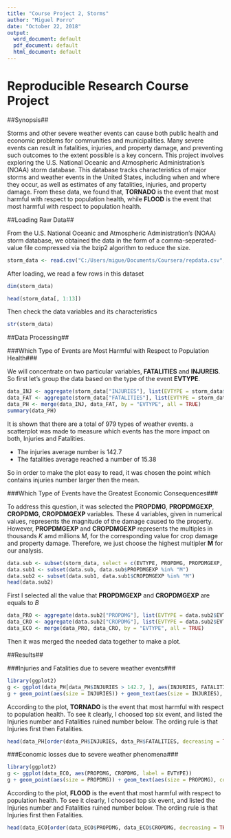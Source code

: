 ```yaml
---
title: "Course Project 2, Storms"
author: "Miguel Porro"
date: "October 22, 2018"
output:
  word_document: default
  pdf_document: default
  html_document: default
---
```


# Reproducible Research Course Project


##Synopsis##

Storms and other severe weather events can cause both public health and economic problems for communities and municipalities. Many severe events can result in fatalities, injuries, and property damage, and preventing such outcomes to the extent possible is a key concern. This project involves exploring the U.S. National Oceanic and Atmospheric Administration's (NOAA) storm database. This database tracks characteristics of major storms and weather events in the United States, including when and where they occur, as well as estimates of any fatalities, injuries, and property damage. From these data, we found that,  **TORNADO** is the event that most harmful with respect to population health, while **FLOOD** is the event that most harmful with respect to population health.

##Loading Raw Data##

From the U.S. National Oceanic and Atmospheric Administration's (NOAA) storm database, we obtained the data in the form of a comma-seperated-value file compressed via the bzip2 algorithm to reduce the size.

```r

storm_data <- read.csv("C:/Users/migue/Documents/Coursera/repdata.csv", header = TRUE, sep = ",", na.string = "")
```

After loading, we read a few rows in this dataset

```r
dim(storm_data)
```

```r
head(storm_data[, 1:13])
```

Then check the data variables and its characteristics
```r
str(storm_data)
```

##Data Processing##

###Which Type of Events are Most Harmful with Respect to Population Health###

We will concentrate on two particular variables, **FATALITIES** and **INJUREIS**. So first let's group the data based on the type of the event **EVTYPE**.

```r
data_INJ <- aggregate(storm_data["INJURIES"], list(EVTYPE = storm_data$EVTYPE), sum)
data_FAT <- aggregate(storm_data["FATALITIES"], list(EVTYPE = storm_data$EVTYPE), sum)
data_PH <- merge(data_INJ, data_FAT, by = "EVTYPE", all = TRUE)
summary(data_PH)
```

It is shown that there are a total of 979 types of weather events. a scatterplot was made to measure which events has the more impact on both, Injuries and Fatalities.

* The  injuries average number is 142.7
* The  fatalities average reached a number of 15.38

So in order to make the plot easy to read, it was chosen the point which contains injuries number larger then the mean. 

###Which Type of Events have the Greatest Economic Consequences###

To address this question, it was selected the  **PROPDMG**, **PROPDMGEXP**, **CROPDMG**, **CROPDMGEXP** variables. These 4 variables, given in numerical values, represents the magnitude of the damage caused to the property. However, **PROPDMGEXP** and **CROPDMGEXP** represents the multiples in thousands *K* amd millions *M*, for the corresponding value for crop damage and property damage. Therefore, we just choose the highest multipler **M** for our analysis. 

```r
data.sub <- subset(storm_data, select = c(EVTYPE, PROPDMG, PROPDMGEXP, CROPDMG, CROPDMGEXP))
data.sub1 <- subset(data.sub, data.sub$PROPDMGEXP %in% "M")
data.sub2 <- subset(data.sub1, data.sub1$CROPDMGEXP %in% "M")
head(data.sub2)
```

First I selected all the value that **PROPDMGEXP** and **CROPDMGEXP** are equals to *B*

```r
data_PRO <- aggregate(data.sub2["PROPDMG"], list(EVTYPE = data.sub2$EVTYPE), sum)
data_CRO <- aggregate(data.sub2["CROPDMG"], list(EVTYPE = data.sub2$EVTYPE), sum)
data_ECO <- merge(data_PRO, data_CRO, by = "EVTYPE", all = TRUE)
```

Then it was merged the needed data together to make a plot.

##Results##

###Injuries and Fatalities due to severe weather events###

```r
library(ggplot2)
g <- ggplot(data_PH[data_PH$INJURIES > 142.7, ], aes(INJURIES, FATALITIES, label = EVTYPE))
g + geom_point(aes(size = INJURIES)) + geom_text(aes(size = INJURIES), colour = "red") + scale_size(range = c(1, 4)) + labs(title = "Injuries and Fatalities due to severe weather events")
```

According to the plot, **TORNADO** is the event that most harmful with respect to population health. To see it clearly, I choosed top six event, and listed the Injuries number and Fatalities ruined number below. The ording rule is that Injuries first then Fatalities.

```r
head(data_PH[order(data_PH$INJURIES, data_PH$FATALITIES, decreasing = TRUE), ])
```

###Economic losses due to severe weather phenomena###

```r
library(ggplot2)
g <- ggplot(data_ECO, aes(PROPDMG, CROPDMG, label = EVTYPE))
g + geom_point(aes(size = PROPDMG)) + geom_text(aes(size = PROPDMG), colour = "red") + scale_size(range = c(1, 4)) + labs(title = "Economic losses due to severe weather phenomena")
```

According to the plot, **FLOOD** is the event that most harmful with respect to population health. To see it clearly, I choosed top six event, and listed the Injuries number and Fatalities ruined number below. The ording rule is that Injuries first then Fatalities.

```r
head(data_ECO[order(data_ECO$PROPDMG, data_ECO$CROPDMG, decreasing = TRUE), ])
```
